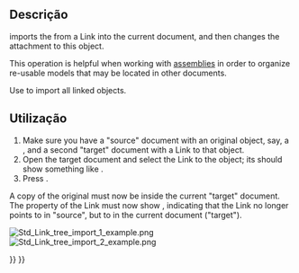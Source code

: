 <languages/>

{{Docnav
|[[Std_LinkUnlink/pt-br|Std LinkUnlink]]
|[[Std_LinkImportAll/pt-br|Std LinkImportAll]]
|[[Std_Base/pt-br|Std Base]]
|IconL=Std_LinkUnlink.svg
|IconR=Std_LinkImportAll.svg
|IconC=Freecad.svg
}}

{{GuiCommand
|Name=Std LinkImport
|MenuLocation=None
|Workbenches=All
|Version=0.19
|SeeAlso=[[Std_LinkMake|Std LinkMake]], [[Std_LinkMakeRelative|Std LinkMakeRelative]], [[Std_LinkImportAll|Std LinkImportAll]]
}}

<span id="Description"></span>
== Descrição ==

{{Button|[[File:Std_LinkImport.svg|16px]] [[Std_LinkImport|Std LinkImport]]}} imports the {{PropertyData|Linked Object}} from a Link into the current document, and then changes the attachment to this object.

This operation is helpful when working with [[assembly|assemblies]] in order to organize re-usable models that may be located in other documents.

Use {{Button|[[File:Std_LinkImportAll.svg|16px]] [[Std_LinkImportAll|Std LinkImportAll]]}} to import all linked objects.

<span id="Usage"></span>
== Utilização ==

# Make sure you have a "source" document with an original object, say, a {{Button|[[File:Std_Part.svg|16px]] [[Std_Part|Std Part]]}}, and a second "target" document with a Link to that object.
# Open the target document and select the Link to the object; its {{PropertyData|Linked Object}} should show something like {{Value|source#Part}}.
# Press {{Button|[[File:Std_LinkImport.svg|16px]] [[Std_LinkImport|Import Link]]}}.

A copy of the original {{Button|[[File:Std_Part.svg|16px]] [[Std_Part|Std Part]]}} must now be inside the current "target" document. The {{PropertyData|Linked Object}} property of the Link must now show {{Value|Part}}, indicating that the Link no longer points to {{Value|Part}} in "source", but to {{Value|Part}} in the current document ("target").

[[File:Std_Link_tree_import_1_example.png]] [[File:Std_Link_tree_import_2_example.png]]

{{Caption|Left: a Link points to the object in the "source" document. Right: the original object was imported (copied) into the "target" document, and the existing Link was changed to point to this copy, so it no longer points to the object in "source".}}


{{Docnav
|[[Std_LinkUnlink/pt-br|Std LinkUnlink]]
|[[Std_LinkImportAll/pt-br|Std LinkImportAll]]
|[[Std_Base/pt-br|Std Base]]
|IconL=Std_LinkUnlink.svg
|IconR=Std_LinkImportAll.svg
|IconC=Freecad.svg
}}

{{Std Base navi{{#translation:}}}}
{{Userdocnavi{{#translation:}}}}
{{clear}}